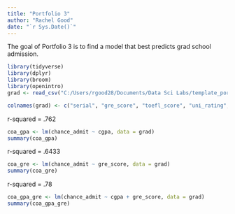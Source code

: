 ```yaml
---
title: "Portfolio 3"
author: "Rachel Good"
date: "`r Sys.Date()`"
---
```


The goal of Portfolio 3 is to find a model that best predicts grad school admission.

```r
library(tidyverse)
library(dplyr)
library(broom)
library(openintro)
grad <- read_csv("C:/Users/rgood28/Documents/Data Sci Labs/template_portfolio/grad_school_data.csv")
```

```r
colnames(grad) <- c("serial", "gre_score", "toefl_score", "uni_rating", "statement", "recommendations", "cgpa", "research", "chance_admit")
```

r-squared = .762
```r
coa_gpa <- lm(chance_admit ~ cgpa, data = grad)
summary(coa_gpa)
```
r-squared = .6433
```r
coa_gre <- lm(chance_admit ~ gre_score, data = grad)
summary(coa_gre)
```
r-squared = .78
```r
coa_gpa_gre <- lm(chance_admit ~ cgpa + gre_score, data = grad)
summary(coa_gpa_gre)
```

